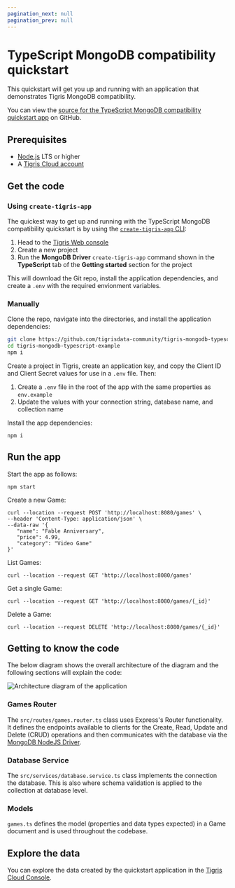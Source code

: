```yaml
---
pagination_next: null
pagination_prev: null
---
```



# TypeScript MongoDB compatibility quickstart

This quickstart will get you up and running with an application that
demonstrates Tigris MongoDB compatibility.

You can view the
[source for the TypeScript MongoDB compatibility quickstart app](https://github.com/tigrisdata-community/tigris-mongodb-typescript-example)
on GitHub.

## Prerequisites

- [Node.js](https://nodejs.org/en/download/) LTS or higher
- A [Tigris Cloud account](https://console.preview.tigrisdata.cloud/signup)

## Get the code

### Using `create-tigris-app`

The quickest way to get up and running with the TypeScript MongoDB compatibility
quickstart is by using the
[`create-tigris-app` CLI](/docs/sdkstools/create-tigris-app/):

1. Head to the <a href={tigrisConfig.consoleUrl}>Tigris Web console</a>
2. Create a new project
3. Run the **MongoDB Driver** `create-tigris-app` command shown in the
   **TypeScript** tab of the **Getting started** section for the project

This will download the Git repo, install the application dependencies, and
create a `.env` with the required envionment variables.

### Manually

Clone the repo, navigate into the directories, and install the application
dependencies:

```sh
git clone https://github.com/tigrisdata-community/tigris-mongodb-typescript-example.git
cd tigris-mongodb-typescript-example
npm i
```

Create a project in Tigris, create an application key, and copy the Client ID
and Client Secret values for use in a `.env` file. Then:

1. Create a `.env` file in the root of the app with the same properties as
   `env.example`
2. Update the values with your connection string, database name, and collection
   name

Install the app dependencies:

```shell
npm i
```

## Run the app

Start the app as follows:

```shell
npm start
```

Create a new Game:

```shell
curl --location --request POST 'http://localhost:8080/games' \
--header 'Content-Type: application/json' \
--data-raw '{
   "name": "Fable Anniversary",
   "price": 4.99,
   "category": "Video Game"
}'
```

List Games:

```shell
curl --location --request GET 'http://localhost:8080/games'
```

Get a single Game:

```shell
curl --location --request GET 'http://localhost:8080/games/{_id}'
```

Delete a Game:

```shell
curl --location --request DELETE 'http://localhost:8080/games/{_id}'
```

## Getting to know the code

The below diagram shows the overall architecture of the diagram and the
following sections will explain the code:

![Architecture diagram of the application](./diagram.png)

### Games Router

The `src/routes/games.router.ts` class uses Express's Router functionality. It
defines the endpoints available to clients for the Create, Read, Update and
Delete (CRUD) operations and then communicates with the database via the
[MongoDB NodeJS Driver](https://github.com/mongodb/node-mongodb-native).

### Database Service

The `src/services/database.service.ts` class implements the connection the
database. This is also where schema validation is applied to the collection at
database level.

### Models

`games.ts` defines the model (properties and data types expected) in a Game
document and is used throughout the codebase.

## Explore the data

You can explore the data created by the quickstart application in
the <a href={tigrisConfig.consoleUrl}>Tigris Cloud Console</a>.
